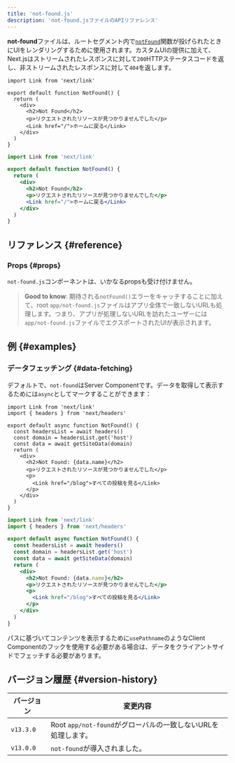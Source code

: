 ```yaml
---
title: 'not-found.js'
description: 'not-found.jsファイルのAPIリファレンス'
---
```


**not-found**ファイルは、ルートセグメント内で[`notFound`](/docs/app/api-reference/functions/not-found)関数が投げられたときにUIをレンダリングするために使用されます。カスタムUIの提供に加えて、Next.jsはストリームされたレスポンスに対して`200`HTTPステータスコードを返し、非ストリームされたレスポンスに対して`404`を返します。

<Tabs>
<TabItem value="tsx" label="TypeScript">

```tsx title="app/not-found.tsx" switcher
import Link from 'next/link'

export default function NotFound() {
  return (
    <div>
      <h2>Not Found</h2>
      <p>リクエストされたリソースが見つかりませんでした</p>
      <Link href="/">ホームに戻る</Link>
    </div>
  )
}
```

</TabItem>
</Tabs>
<Tabs>
<TabItem value="jsx" label="JavaScript">

```jsx title="app/blog/not-found.js" switcher
import Link from 'next/link'

export default function NotFound() {
  return (
    <div>
      <h2>Not Found</h2>
      <p>リクエストされたリソースが見つかりませんでした</p>
      <Link href="/">ホームに戻る</Link>
    </div>
  )
}
```

</TabItem>
</Tabs>

## リファレンス {#reference}

### Props {#props}

`not-found.js`コンポーネントは、いかなるpropsも受け付けません。

> **Good to know**: 期待される`notFound()`エラーをキャッチすることに加えて、root `app/not-found.js`ファイルはアプリ全体で一致しないURLも処理します。つまり、アプリが処理しないURLを訪れたユーザーには`app/not-found.js`ファイルでエクスポートされたUIが表示されます。

## 例 {#examples}

### データフェッチング {#data-fetching}

デフォルトで、`not-found`はServer Componentです。データを取得して表示するためには`async`としてマークすることができます：

<Tabs>
<TabItem value="tsx" label="TypeScript">

```tsx title="app/not-found.tsx" switcher
import Link from 'next/link'
import { headers } from 'next/headers'

export default async function NotFound() {
  const headersList = await headers()
  const domain = headersList.get('host')
  const data = await getSiteData(domain)
  return (
    <div>
      <h2>Not Found: {data.name}</h2>
      <p>リクエストされたリソースが見つかりませんでした</p>
      <p>
        <Link href="/blog">すべての投稿を見る</Link>
      </p>
    </div>
  )
}
```

</TabItem>
<TabItem value="jsx" label="JavaScript">

```jsx title="app/not-found.jsx" switcher
import Link from 'next/link'
import { headers } from 'next/headers'

export default async function NotFound() {
  const headersList = await headers()
  const domain = headersList.get('host')
  const data = await getSiteData(domain)
  return (
    <div>
      <h2>Not Found: {data.name}</h2>
      <p>リクエストされたリソースが見つかりませんでした</p>
      <p>
        <Link href="/blog">すべての投稿を見る</Link>
      </p>
    </div>
  )
}
```

</TabItem>
</Tabs>

パスに基づいてコンテンツを表示するために`usePathname`のようなClient Componentのフックを使用する必要がある場合は、データをクライアントサイドでフェッチする必要があります。

## バージョン履歴 {#version-history}

| バージョン | 変更内容                                                      |
| ---------- | ------------------------------------------------------------- |
| `v13.3.0`  | Root `app/not-found`がグローバルの一致しないURLを処理します。 |
| `v13.0.0`  | `not-found`が導入されました。                                 |
